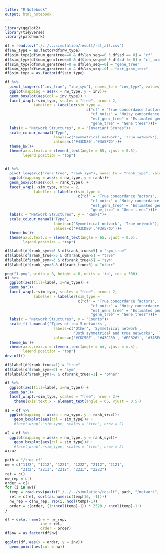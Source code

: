 ```yaml
---
title: "R Notebook"
output: html_notebook
---
```


```r
library(ggplot2)
library(tidyverse)
library(patchwork)
```

```r
df = read.csv("./../../simulation/result/rst_all.csv")
df$nw_type = as.factor(df$nw_type)
df$sim_type[df$num_genetree==0 & df$len_seq==0 & df$sd == 0] = "cf"
df$sim_type[df$num_genetree==0 & df$len_seq==0 & df$sd != 0] = "cf_noise"
df$sim_type[df$num_genetree!=0 & df$len_seq==0] = "gene_tree"
df$sim_type[df$num_genetree!=0 & df$len_seq!=0] = "est_gene_tree"
df$sim_type = as.factor(df$sim_type)
```



```r
df %>%
  pivot_longer(c("inv_true", "inv_sym"), names_to = "inv_type", values_to = "inv") %>%
  ggplot(mapping = aes(x = nw_type, y = inv))+
  geom_boxplot(aes(col = inv_type)) +
  facet_wrap(.~sim_type, scales = "free", nrow = 2,
             labeller = labeller(sim_type = 
                                     c("cf" = "True concordance factors",
                                       "cf_noise" = "Noisy concordance factors",
                                       "est_gene_tree" = "Estimated gene trees", 
                                       "gene_tree" = "Gene trees")))+
  labs(x = "Network Structures", y = "Invariant Scores")+
  scale_colour_manual('Type', 
                      labels=c('Symmetrical network', 'True network'), 
                      values=c('#43CD80','#3A5FCD'))+
  theme_bw()+
  theme(axis.text.x = element_text(angle = 65, vjust = 0.5),
        legend.position = "top")


df %>%
  pivot_longer(c("rank_true", "rank_sym"), names_to = "rank_type", values_to = "rank") %>%
  ggplot(mapping = aes(x = nw_type, y = rank))+
  geom_boxplot(aes(col = rank_type)) +
  facet_wrap(.~sim_type, nrow = 2,
             labeller = labeller(sim_type = 
                                 c("cf" = "True concordance factors",
                                       "cf_noise" = "Noisy concordance factors",
                                       "est_gene_tree" = "Estimated gene trees", 
                                       "gene_tree" = "Gene trees")))+
  labs(x = "Network Structures", y = "Ranks")+
  scale_colour_manual('Type', 
                      labels=c('Symmetrical network', 'True network'), 
                      values=c('#43CD80','#3A5FCD'))+
  theme_bw()+
  theme(axis.text.x = element_text(angle = 65, vjust = 0.5),
        legend.position = "top") 

```

```r
df$label[df$rank_sym<=5 & df$rank_true<=5] = "sym_true"
df$label[df$rank_true<=5 & df$rank_sym>5] = "true"
df$label[df$rank_sym<=5 & df$rank_true>5] = "sym"
df$label[df$rank_sym>5 & df$rank_true>5] = "other"

png("1.png", width = 8, height = 6, units = 'in', res = 300)
df %>%
  ggplot(aes(fill=label, x=nw_type)) + 
  geom_bar()+
  facet_wrap(.~sim_type, scales = "free", nrow = 2,
             labeller = labeller(sim_type = 
                                 c("cf" = "True concordance factors",
                                       "cf_noise" = "Noisy concordance factors",
                                       "est_gene_tree" = "Estimated gene trees", 
                                       "gene_tree" = "Gene trees")))+
  labs(x = "Network Structures", y = "Counts")+
  scale_fill_manual('Types of top 5 networks', 
                      labels=c('Other', 'Symmetrical network', 
                               'Both symmetrical and true networks', 'True network'), 
                      values=c('#CDC5BF', '#43CD80', '#EE8262', '#3A5FCD'))+
  theme_bw()+
  theme(axis.text.x = element_text(angle = 65, vjust = 0.5),
        legend.position = "top") 
dev.off()
```



```r
df$label[df$rank_true==1] = "true"
df$label[df$rank_sym==1] = "sym"
df$label[df$rank_sym!=1 & df$rank_true!=1] = "other"

df %>%
  ggplot(aes(fill=label, x=nw_type)) + 
  geom_bar()+
  facet_wrap(.~sim_type, scales = "free", nrow = 2)+
    theme(axis.text.x = element_text(angle = 65, vjust = 0.5))  
```

```r
a1 = df %>%
  ggplot(mapping = aes(x = nw_type, y = rank_true))+
    geom_boxplot(aes(col = sim_type))# +
    #facet_wrap(.~sim_type, scales = "free", nrow = 2)

a2 = df %>%
  ggplot(mapping = aes(x = nw_type, y = rank_sym))+
    geom_boxplot(aes(col = sim_type))# +
    #facet_wrap(.~sim_type, scales = "free", nrow = 2)
a1/a2
```


```r
path = "/true_cf"
nw = c("1122", "1212", "1221", "1222", "2112", "2121",
       "2122", "2211", "2212", "2221", "2222")
ret = c()
nw_rep = c()
order = c()
for (i in nw){
  temp = read.csv(paste("./../../simulation/result", path, "/network", i, ".csv", sep = ""))
  ret = c(ret, sort(as.numeric(temp[16, -1])))
  nw_rep = c(nw_rep, rep(i, ncol(temp)-1))
  order = c(order, (1:(ncol(temp)-1)) * 2520 / (ncol(temp)-1))
}

df = data.frame(nw = nw_rep, 
                inv = ret,
                order = order)
df$nw = as.factor(df$nw)

ggplot(df, aes(x = order, y = inv))+
  geom_point(aes(col = nw))
```

